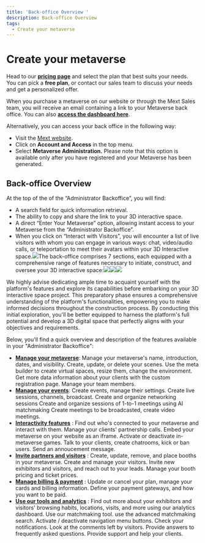 ```yaml
---
title: 'Back-office Overview '
description: Back-office Overview
tags:
  - Create your metaverse
---
```


# Create your metaverse

Head to our **[pricing page](https://mext.app/pricing)** and select the plan that best suits your needs. You can pick a **free plan**, or contact our sales team to discuss your needs and get a personalized offer.

When you purchase a metaverse on our website or through the Mext Sales team, you will receive an email containing a link to your Metaverse back office. You can also **[access the dashboard here](https://dashboard.mext.app/metaverse)**.

Alternatively, you can access your back office in the following way:

* Visit the [Mext website](https://mext.app).
* Click on **Account and Access** in the top menu.
* Select **Metaverse Administration.** Please note that this option is available only after you have registered and your Metaverse has been generated.

## **Back-office Overview**

At the top of the of the “Administrator Backoffice”, you will find:

* A search field for quick information retrieval.
* The ability to copy and share the link to your 3D interactive space.
* A direct “Enter Your Metaverse” option, allowing instant access to your Metaverse from the “Administrator Backoffice”.
* When you click on “Interact with Visitors”, you will encounter a list of live visitors with whom you can engage in various ways: chat, video/audio calls, or teleportation to meet their avatars within your 3D Interactive space.![](</img/Marva images/Banner website 1.jpg>)The back-office comprises 7 sections, each equipped with a comprehensive range of features necessary to initiate, construct, and oversee your 3D interactive space:![](</img/Marva images/Banner website 2.jpg>)![](</img/Marva images/Banner website 3.jpg>)![](</img/Banner website 4.jpg>)

We highly advise dedicating ample time to acquaint yourself with the platform's features and explore its capabilities before embarking on your 3D interactive space project. This preparatory phase ensures a comprehensive understanding of
the platform's functionalities, empowering you to make informed decisions throughout the construction process. By conducting this initial exploration, you'll be better equipped to harness the platform's full potential and develop
a 3D digital space that perfectly aligns with your objectives and requirements.

Below, you'll find a quick overview and description of the features available in your "Administrator Backoffice":

* **[Manage your metaverse](/docs/category/manage-your-metaverse)**: Manage your metaverse's name, introduction, dates, and visibility. Create, update, or delete your scenes. Use the meta builder to create virtual spaces, resize them, change the environment. Get more data information about your clients with the custom registration page. Manage your team members.
* **[Manage your events](/docs/category/manage-your-events)**: Create events, manage their settings. Create live sessions, channels, broadcast. Create and organize networking sessions Create and organize sessions of 1-to-1 meetings using AI matchmaking Create meetings to be broadcasted, create video meetings.
* **[Interactivity features](/docs/category/interactivity-features)** : Find out who's connected to your metaverse and interact with them. Manage your clients' partnership calls. Embed your metaverse on your website as an iframe. Activate or deactivate in-metaverse games. Talk to your clients, create chatrooms, kick or ban users. Send an annoucement message.
* **[Invite partners and visitors](/docs/category/invite-partners-and-visitors)** : Create, update, remove, and place booths in your metaverse. Create and manage your visitors. Invite new exhibitors and visitors, and reach out to your leads. Manage your booth pricing and ticket prices.
* **[Manage billing & payment](/docs/category/billing-and-payment)** : Update or cancel your plan, manage your cards and billing information. Define your payment gateways, and how you want to be paid.
* **[Use our tools and analytics](/docs/category/our-tools-and-analytics)** : Find out more about your exhibitors and visitors' browsing habits, locations, visits, and more using our analytics dashboard. Use our matchmaking tool. use the advanced matchmaking search. Activate / deactivate navigation menu buttons. Check your notifications. Look at the comments left by visitors. Provide answers to frequently asked questions. Provide support and help your clients.
